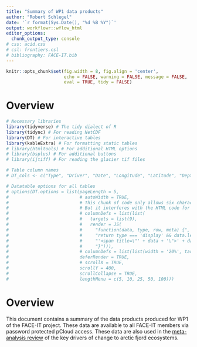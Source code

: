 ```yaml
---
title: "Summary of WP1 data products"
author: "Robert Schlegel"
date: '`r format(Sys.Date(), "%d %B %Y")`'
output: workflowr::wflow_html
editor_options:
  chunk_output_type: console
# css: acid.css
# csl: frontiers.csl
# bibliography: FACE-IT.bib
---
```


```r
knitr::opts_chunk$set(fig.width = 8, fig.align = 'center',
                      echo = FALSE, warning = FALSE, message = FALSE, 
                      eval = TRUE, tidy = FALSE)
```

<center>
<!-- ![](assets/FACE-IT_Logo_900.png){ width=70% } -->
</center>

# Overview

```r
# Necessary libraries
library(tidyverse) # The tidy dialect of R
library(tidync) # For reading NetCDF
library(DT) # For interactive tables
library(kableExtra) # For formatting static tables
# library(htmltools) # For additional HTML options
# library(bsplus) # For additional buttons
# library(ijtiff) # For reading the glacier tif files

# Table column names
# DT_cols <- c("Type", "Driver", "Date", "Longitude", "Latitude", "Depth", "Files", "Link", "Reference", "Notes")

# Datatable options for all tables
# options(DT.options = list(pageLength = 5,
#                           # autoWidth = TRUE,
#                           # This chunk of code only allows six characters to be shown in a column
#                           # But it interferes with the HTML code for popups and links
#                           # columnDefs = list(list(
#                           #   targets = list(9),
#                           #   render = JS(
#                           #     "function(data, type, row, meta) {",
#                           #     "return type === 'display' && data.length > 6 ?",
#                           #     "'<span title=\"' + data + '\">' + data.substr(0, 6) + '...</span>' : data;",
#                           #     "}"))),
#                           # columnDefs = list(list(width = '20%', targets = c(2))),
#                           deferRender = TRUE,
#                           # scrollX = TRUE,
#                           scrollY = 400,
#                           scrollCollapse = TRUE,
#                           lengthMenu = c(5, 10, 25, 50, 100)))
```

# Overview

This document contains a summary of the data products produced for WP1 of the FACE-IT project. These data are available to all FACE-IT members via password protected pCloud access. These data are also used in the [meta-analysis review](https://face-it-project.github.io/WP1/review.html) of the key drivers of change to arctic fjord ecosystems.
